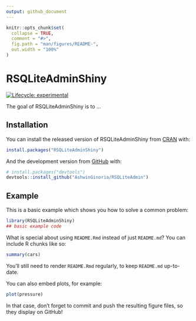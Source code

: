 ```yaml
---
output: github_document
---
```


<!-- README.md is generated from README.Rmd. Please edit that file -->

```r
knitr::opts_chunk$set(
  collapse = TRUE,
  comment = "#>",
  fig.path = "man/figures/README-",
  out.width = "100%"
)
```

# RSQLiteAdminShiny

<!-- badges: start -->
[![Lifecycle: experimental](https://img.shields.io/badge/lifecycle-experimental-orange.svg)](https://www.tidyverse.org/lifecycle/#experimental)
<!-- badges: end -->

The goal of RSQLiteAdminShiny is to ...

## Installation

You can install the released version of RSQLiteAdminShiny from [CRAN](https://CRAN.R-project.org) with:

``` r
install.packages("RSQLiteAdminShiny")
```

And the development version from [GitHub](https://github.com/) with:

``` r
# install.packages("devtools")
devtools::install_github("AshwinGinoria/RSQLiteAdmin")
```
## Example

This is a basic example which shows you how to solve a common problem:

```r
library(RSQLiteAdminShiny)
## basic example code
```

What is special about using `README.Rmd` instead of just `README.md`? You can include R chunks like so:

```r
summary(cars)
```

You'll still need to render `README.Rmd` regularly, to keep `README.md` up-to-date.

You can also embed plots, for example:

```r
plot(pressure)
```

In that case, don't forget to commit and push the resulting figure files, so they display on GitHub!
